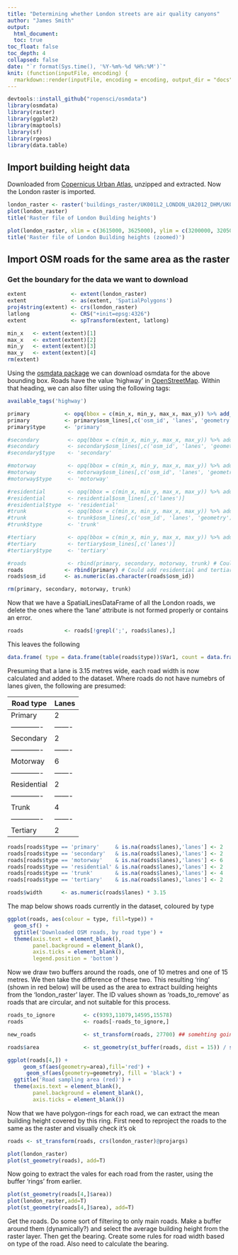 ```yaml
---
title: "Determining whether London streets are air quality canyons"
author: "James Smith"
output:
  html_document:
  toc: true
toc_float: false
toc_depth: 4
collapsed: false
date: "`r format(Sys.time(), '%Y-%m%-%d %H%:%M')`"
knit: (function(inputFile, encoding) {
  rmarkdown::render(inputFile, encoding = encoding, output_dir = "docs", output_file ="index.html") })
---
```


```r
devtools::install_github("ropensci/osmdata")
library(osmdata)
library(raster)
library(ggplot2)
library(maptools)
library(sf)
library(rgeos)
library(data.table)
```


## Import building height data
Downloaded from [Copernicus Urban Atlas](https://land.copernicus.eu/local/urban-atlas/building-height-2012?tab=mapview), unzipped and extracted. Now the London raster is imported.

```r

london_raster <- raster('buildings_raster/UK001L2_LONDON_UA2012_DHM/UK001L2_LONdON_UA2012_DHM.tif')
plot(london_raster)
title('Raster file of London Building heights')

plot(london_raster, xlim = c(3615000, 3625000), ylim = c(3200000, 3205000))
title('Raster file of London Building heights (zoomed)')

```

## Import OSM roads for the same area as the raster

### Get the boundary for the data we want to download
```r

extent              <- extent(london_raster)
extent              <- as(extent, 'SpatialPolygons')
proj4string(extent) <- crs(london_raster)
latlong             <- CRS("+init=epsg:4326")
extent              <- spTransform(extent, latlong)

min_x   <- extent(extent)[1]
max_x   <- extent(extent)[2]
min_y   <- extent(extent)[3]
max_y   <- extent(extent)[4]
rm(extent)
```

Using the [osmdata package](https://cran.r-project.org/web/packages/osmdata/osmdata.pdf) we can download osmdata for the above bounding box. Roads have the value 'highway' in [OpenStreetMap](https://en.wikipedia.org/wiki/OpenStreetMap). Within that heading, we can also filter using the following tags:

```r
available_tags('highway')
```

```r
primary           <- opq(bbox = c(min_x, min_y, max_x, max_y)) %>% add_osm_feature(key = 'highway', value='primary') %>% osmdata_sf()
primary           <- primary$osm_lines[,c('osm_id', 'lanes', 'geometry')]
primary$type      <- 'primary'

#secondary         <- opq(bbox = c(min_x, min_y, max_x, max_y)) %>% add_osm_feature(key = 'highway', value='secondary') %>% osmdata_sf()
#secondary         <- secondary$osm_lines[,c('osm_id', 'lanes', 'geometry')]
#secondary$type    <- 'secondary'

#motorway          <- opq(bbox = c(min_x, min_y, max_x, max_y)) %>% add_osm_feature(key = 'highway', value='motorway') %>% osmdata_sf()
#motorway          <- motorway$osm_lines[,c('osm_id', 'lanes', 'geometry')]
#motorway$type     <- 'motorway'

#residential       <- opq(bbox = c(min_x, min_y, max_x, max_y)) %>% add_osm_feature(key = 'highway', value='residential') %>% osmdata_sp()
#residential       <- residential$osm_lines[,c('lanes')]
#residential$type  <- 'residential'
#trunk             <- opq(bbox = c(min_x, min_y, max_x, max_y)) %>% add_osm_feature(key = 'highway', value='trunk') %>% osmdata_sf()
#trunk             <- trunk$osm_lines[,c('osm_id', 'lanes', 'geometry')]
#trunk$type        <- 'trunk'

#tertiary          <- opq(bbox = c(min_x, min_y, max_x, max_y)) %>% add_osm_feature(key = 'highway', value='tertiary') %>% osmdata_sp()
#tertiary          <- tertiary$osm_lines[,c('lanes')]
#tertiary$type     <- 'tertiary'

#roads             <- rbind(primary, secondary, motorway, trunk) # Could add residential and tertiary here
roads             <- rbind(primary) # Could add residential and tertiary here
roads$osm_id      <- as.numeric(as.character(roads$osm_id))

rm(primary, secondary, motorway, trunk)
```

Now that we have a SpatialLinesDataFrame of all the London roads, we delete the ones where the 'lane' attribute is not formed properly or contains an error.

```r
roads             <- roads[!grepl(';', roads$lanes),]

```

This leaves the following

```r
data.frame( type = data.frame(table(roads$type))$Var1, count = data.frame(table(roads$type))$Freq)

```

Presuming that a lane is 3.15 metres wide, each road width is now calculated and added to the dataset. Where roads do not have numebrs of lanes given, the following are presumed:

| Road type   | Lanes |
|-------------|-------|
| Primary     |   2   |
|-------------|-------|
| Secondary   |   2   |
|-------------|-------|
| Motorway    |   6   |
|-------------|-------|
| Residential |   2   |
|-------------|-------|
| Trunk       |   4   |
|-------------|-------|
| Tertiary    |   2   |


```r

roads[roads$type == 'primary'     & is.na(roads$lanes),'lanes'] <- 2
roads[roads$type == 'secondary'   & is.na(roads$lanes),'lanes'] <- 2
roads[roads$type == 'motorway'    & is.na(roads$lanes),'lanes'] <- 6
roads[roads$type == 'residential' & is.na(roads$lanes),'lanes'] <- 2
roads[roads$type == 'trunk'       & is.na(roads$lanes),'lanes'] <- 4
roads[roads$type == 'tertiary'    & is.na(roads$lanes),'lanes'] <- 2

roads$width      <- as.numeric(roads$lanes) * 3.15

```

The map below shows roads currently in the dataset, coloured by type

```r
ggplot(roads, aes(colour = type, fill=type)) + 
  geom_sf() +
  ggtitle('Downloaded OSM roads, by road type') +
  theme(axis.text = element_blank(),
        panel.background = element_blank(),
        axis.ticks = element_blank(),
        legend.position = 'bottom')
```

Now we draw two buffers around the roads, one of 10 metres and one of 15 metres. We then take the difference of these two. This resulting 'ring' (shown in red below) will be used as the area to extract building heights from the 'london_raster' layer. The ID values shown as 'roads_to_remove' as roads that are circular, and not suitable for this process.

```r
roads_to_ignore         <- c(9393,11079,14595,15578)
roads                   <- roads[-roads_to_ignore,]

new_roads               <- st_transform(roads, 27700) ## somehting going wrong here

roads$area              <- st_geometry(st_buffer(roads, dist = 15)) / st_geometry(st_buffer(roads, dist = 10))

ggplot(roads[4,]) +
     geom_sf(aes(geometry=area),fill='red') +
      geom_sf(aes(geometry=geometry), fill = 'black') +
  ggtitle('Road sampling area (red)') +
  theme(axis.text = element_blank(),
        panel.background = element_blank(),
        axis.ticks = element_blank())
```

Now that we have polygon-rings for each road, we can extract the mean building height covered by this ring. First need to reproject the roads to the same as the raster and visually check it's ok

```r
roads <- st_transform(roads, crs(london_raster)@projargs)

plot(london_raster)
plot(st_geometry(roads), add=T)
```

Now going to extract the vales for each road from the raster, using the buffer 'rings' from earlier.

```r
plot(st_geometry(roads[4,]$area))
plot(london_raster,add=T)
plot(st_geometry(roads[4,]$area), add=T)

```
Get the roads. Do some sort of filtering to only main roads. Make a buffer around them (dynamically?) and select the average building height from the raster layer. Then get the bearing. Create some rules for road width based on type of the road. Also need to calculate the bearing.